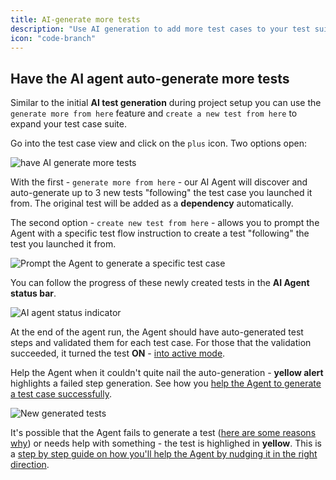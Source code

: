 ```yaml
---
title: AI-generate more tests
description: "Use AI generation to add more test cases to your test suite and increase your coverage."
icon: "code-branch"
---
```


## Have the AI agent auto-generate more tests

Similar to the initial **AI test generation** during project setup you can use the `generate more from here` feature and `create a new test from here` to expand your test case suite.

Go into the test case view and click on the `plus` icon. Two options open:

<Frame caption="Have the AI agent generate more tests, 12/2024">
  <img
    src="/images/expand/generate-more.png"
    alt="have AI generate more tests"
  />
</Frame>

With the first - `generate more from here` - our AI Agent will discover and auto-generate up to 3 new tests "following" the test case you launched it from. The original test will be added as a **dependency** automatically.

The second option - `create new test from here` - allows you to prompt the Agent with a specific test flow instruction to create a test "following" the test you launched it from.

<Frame caption="Prompt the Agent to generate a specific test case, 12/2024">
  <img
    src="/images/expand/create-prompt.png"
    alt="Prompt the Agent to generate a specific test case"
  />
</Frame>

You can follow the progress of these newly created tests in the **AI Agent status bar**.

<Frame caption="AI agent informs what it does, 10/2024">
  <img
    src="/images/expand/generating-more-agent-running.png"
    alt="AI agent status indicator"
  />
</Frame>

At the end of the agent run, the Agent should have auto-generated test steps and validated them for each test case. For those that the validation succeeded, it turned the test **ON** - [into active mode](/get-started/execute-test-cases).

Help the Agent when it couldn't quite nail the auto-generation - **yellow alert** highlights a failed step generation. See how you [help the Agent to generate a test case successfully](/guides/help-agent-succeed.mdx).

<Frame caption="New generated tests, 10/2024">
  <img src="/images/expand/new-generated-tests.png" alt="New generated tests" />
</Frame>

It's possible that the Agent fails to generate a test ([here are some reasons why](/guides/agent-fails)) or needs help with something - the test is highlighed in **yellow**. This is a [step by step guide on how you'll help the Agent by nudging it in the right direction](/guides/help-agent-succeed.mdx).
